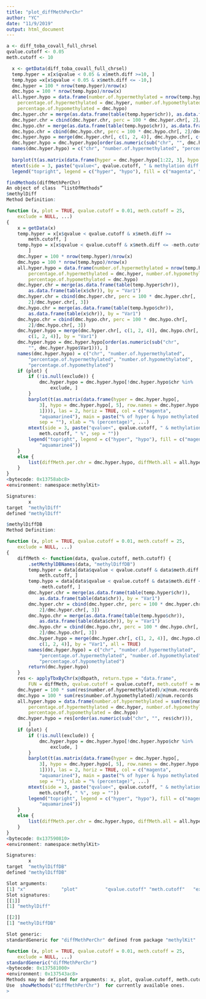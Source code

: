 ```yaml
---
title: "plot_diffMethPerChr"
author: "YC"
date: "11/9/2019"
output: html_document
---
```

```r
a <- diff_toba_covall_full_chrsel
qvalue.cutoff <- 0.05
meth.cutoff <- 10

```
```r
  x <- getData(diff_toba_covall_full_chrsel)
  temp.hyper = x[x$qvalue < 0.05 & x$meth.diff >=10, ]
  temp.hypo =x[x$qvalue < 0.05 & x$meth.diff <= -10,]
  dmc.hyper = 100 * nrow(temp.hyper)/nrow(x)
  dmc.hypo = 100 * nrow(temp.hypo)/nrow(x)
  all.hyper.hypo = data.frame(number.of.hypermethylated = nrow(temp.hyper), 
    percentage.of.hypermethylated = dmc.hyper, number.of.hypomethylated = nrow(temp.hypo), 
    percentage.of.hypomethylated = dmc.hypo)
  dmc.hyper.chr = merge(as.data.frame(table(temp.hyper$chr)), as.data.frame(table(x$chr)), by = "Var1")
  dmc.hyper.chr = cbind(dmc.hyper.chr, perc = 100 * dmc.hyper.chr[, 2]/dmc.hyper.chr[, 3])
  dmc.hypo.chr = merge(as.data.frame(table(temp.hypo$chr)), as.data.frame(table(x$chr)), by = "Var1")
  dmc.hypo.chr = cbind(dmc.hypo.chr, perc = 100 * dmc.hypo.chr[, 2]/dmc.hypo.chr[, 3])
  dmc.hyper.hypo = merge(dmc.hyper.chr[, c(1, 2, 4)], dmc.hypo.chr[, c(1, 2, 4)], by = "Var1")
  dmc.hyper.hypo = dmc.hyper.hypo[order(as.numeric(sub("chr", "", dmc.hyper.hypo$Var1))), ]
  names(dmc.hyper.hypo) = c("chr", "number.of.hypermethylated", "percentage.of.hypermethylated", "number.of.hypomethylated", "percentage.of.hypomethylated")
  
  barplot(t(as.matrix(data.frame(hyper = dmc.hyper.hypo[1:22, 3], hypo = dmc.hyper.hypo[1:22, 5], row.names = dmc.hyper.hypo[1:22,1]))), las = 1, horiz = TRUE, col = c("magenta", "aquamarine4"), main = paste("% of hyper & hypo methylated regions per chromosome", sep = ""), xlab = "% (percentage)")
  mtext(side = 3, paste("qvalue<", qvalue.cutoff, " & methylation diff. >=", meth.cutoff, " %", sep = ""))
  legend("topright", legend = c("hyper", "hypo"), fill = c("magenta", "aquamarine4"))
```


```r
findMethods(diffMethPerChr)
An object of class  “listOfMethods” 
$methylDiff
Method Definition:

function (x, plot = TRUE, qvalue.cutoff = 0.01, meth.cutoff = 25, 
    exclude = NULL, ...) 
{
    x = getData(x)
    temp.hyper = x[x$qvalue < qvalue.cutoff & x$meth.diff >= 
        meth.cutoff, ]
    temp.hypo = x[x$qvalue < qvalue.cutoff & x$meth.diff <= -meth.cutoff, 
        ]
    dmc.hyper = 100 * nrow(temp.hyper)/nrow(x)
    dmc.hypo = 100 * nrow(temp.hypo)/nrow(x)
    all.hyper.hypo = data.frame(number.of.hypermethylated = nrow(temp.hyper), 
        percentage.of.hypermethylated = dmc.hyper, number.of.hypomethylated = nrow(temp.hypo), 
        percentage.of.hypomethylated = dmc.hypo)
    dmc.hyper.chr = merge(as.data.frame(table(temp.hyper$chr)), 
        as.data.frame(table(x$chr)), by = "Var1")
    dmc.hyper.chr = cbind(dmc.hyper.chr, perc = 100 * dmc.hyper.chr[, 
        2]/dmc.hyper.chr[, 3])
    dmc.hypo.chr = merge(as.data.frame(table(temp.hypo$chr)), 
        as.data.frame(table(x$chr)), by = "Var1")
    dmc.hypo.chr = cbind(dmc.hypo.chr, perc = 100 * dmc.hypo.chr[, 
        2]/dmc.hypo.chr[, 3])
    dmc.hyper.hypo = merge(dmc.hyper.chr[, c(1, 2, 4)], dmc.hypo.chr[, 
        c(1, 2, 4)], by = "Var1")
    dmc.hyper.hypo = dmc.hyper.hypo[order(as.numeric(sub("chr", 
        "", dmc.hyper.hypo$Var1))), ]
    names(dmc.hyper.hypo) = c("chr", "number.of.hypermethylated", 
        "percentage.of.hypermethylated", "number.of.hypomethylated", 
        "percentage.of.hypomethylated")
    if (plot) {
        if (!is.null(exclude)) {
            dmc.hyper.hypo = dmc.hyper.hypo[!dmc.hyper.hypo$chr %in% 
                exclude, ]
        }
        barplot(t(as.matrix(data.frame(hyper = dmc.hyper.hypo[, 
            3], hypo = dmc.hyper.hypo[, 5], row.names = dmc.hyper.hypo[, 
            1]))), las = 2, horiz = TRUE, col = c("magenta", 
            "aquamarine4"), main = paste("% of hyper & hypo methylated regions per chromosome", 
            sep = ""), xlab = "% (percentage)", ...)
        mtext(side = 3, paste("qvalue<", qvalue.cutoff, " & methylation diff. >=", 
            meth.cutoff, " %", sep = ""))
        legend("topright", legend = c("hyper", "hypo"), fill = c("magenta", 
            "aquamarine4"))
    }
    else {
        list(diffMeth.per.chr = dmc.hyper.hypo, diffMeth.all = all.hyper.hypo)
    }
}
<bytecode: 0x13758abc8>
<environment: namespace:methylKit>

Signatures:
        x           
target  "methylDiff"
defined "methylDiff"

$methylDiffDB
Method Definition:

function (x, plot = TRUE, qvalue.cutoff = 0.01, meth.cutoff = 25, 
    exclude = NULL, ...) 
{
    diffMeth <- function(data, qvalue.cutoff, meth.cutoff) {
        .setMethylDBNames(data, "methylDiffDB")
        temp.hyper = data[data$qvalue < qvalue.cutoff & data$meth.diff >= 
            meth.cutoff, ]
        temp.hypo = data[data$qvalue < qvalue.cutoff & data$meth.diff <= 
            -meth.cutoff, ]
        dmc.hyper.chr = merge(as.data.frame(table(temp.hyper$chr)), 
            as.data.frame(table(data$chr)), by = "Var1")
        dmc.hyper.chr = cbind(dmc.hyper.chr, perc = 100 * dmc.hyper.chr[, 
            2]/dmc.hyper.chr[, 3])
        dmc.hypo.chr = merge(as.data.frame(table(temp.hypo$chr)), 
            as.data.frame(table(data$chr)), by = "Var1")
        dmc.hypo.chr = cbind(dmc.hypo.chr, perc = 100 * dmc.hypo.chr[, 
            2]/dmc.hypo.chr[, 3])
        dmc.hyper.hypo = merge(dmc.hyper.chr[, c(1, 2, 4)], dmc.hypo.chr[, 
            c(1, 2, 4)], by = "Var1", all = TRUE)
        names(dmc.hyper.hypo) = c("chr", "number.of.hypermethylated", 
            "percentage.of.hypermethylated", "number.of.hypomethylated", 
            "percentage.of.hypomethylated")
        return(dmc.hyper.hypo)
    }
    res <- applyTbxByChr(x@dbpath, return.type = "data.frame", 
        FUN = diffMeth, qvalue.cutoff = qvalue.cutoff, meth.cutoff = meth.cutoff)
    dmc.hyper = 100 * sum(res$number.of.hypermethylated)/x@num.records
    dmc.hypo = 100 * sum(res$number.of.hypomethylated)/x@num.records
    all.hyper.hypo = data.frame(number.of.hypermethylated = sum(res$number.of.hypermethylated), 
        percentage.of.hypermethylated = dmc.hyper, number.of.hypomethylated = sum(res$number.of.hypomethylated), 
        percentage.of.hypomethylated = dmc.hypo)
    dmc.hyper.hypo = res[order(as.numeric(sub("chr", "", res$chr))), 
        ]
    if (plot) {
        if (!is.null(exclude)) {
            dmc.hyper.hypo = dmc.hyper.hypo[!dmc.hyper.hypo$chr %in% 
                exclude, ]
        }
        barplot(t(as.matrix(data.frame(hyper = dmc.hyper.hypo[, 
            3], hypo = dmc.hyper.hypo[, 5], row.names = dmc.hyper.hypo[, 
            1]))), las = 2, horiz = TRUE, col = c("magenta", 
            "aquamarine4"), main = paste("% of hyper & hypo methylated regions per chromosome", 
            sep = ""), xlab = "% (percentage)", ...)
        mtext(side = 3, paste("qvalue<", qvalue.cutoff, " & methylation diff. >=", 
            meth.cutoff, " %", sep = ""))
        legend("topright", legend = c("hyper", "hypo"), fill = c("magenta", 
            "aquamarine4"))
    }
    else {
        list(diffMeth.per.chr = dmc.hyper.hypo, diffMeth.all = all.hyper.hypo)
    }
}
<bytecode: 0x137590810>
<environment: namespace:methylKit>

Signatures:
        x             
target  "methylDiffDB"
defined "methylDiffDB"

Slot arguments:
[1] "x"             "plot"          "qvalue.cutoff" "meth.cutoff"   "exclude"      
Slot signatures:
[[1]]
[1] "methylDiff"

[[2]]
[1] "methylDiffDB"

Slot generic:
standardGeneric for "diffMethPerChr" defined from package "methylKit"

function (x, plot = TRUE, qvalue.cutoff = 0.01, meth.cutoff = 25, 
    exclude = NULL, ...) 
standardGeneric("diffMethPerChr")
<bytecode: 0x137581000>
<environment: 0x137543ac8>
Methods may be defined for arguments: x, plot, qvalue.cutoff, meth.cutoff, exclude
Use  showMethods("diffMethPerChr")  for currently available ones.
> 
```

